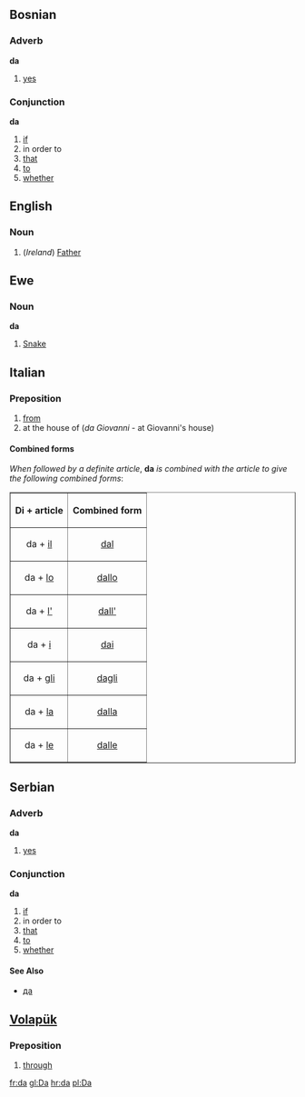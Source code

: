 ==Bosnian==
===Adverb===
'''da'''
#[[yes]]
===Conjunction===
'''da'''
#[[if]]
#in order to
#[[that]]
#[[to]]
#[[whether]]

==English==
===Noun===
#(''Ireland'') [[Father]]

==Ewe==
===Noun===
'''da'''
#[[Snake]]

==Italian==
===Preposition===
#[[from]]
#at the house of (''da Giovanni'' - at Giovanni's house)
====Combined forms====
''When followed by a definite article'', '''da''' ''is combined with the article to give the following combined forms'':

<table border="1" align="center" cellpadding="5">
<tr><th>Di + article<th>Combined form</tr>
<tr><td align="center">da + [[il#Italian|il]]<td align="center">[[dal#Italian|dal]]</tr>
<tr><td align="center">da + [[lo#Italian|lo]]<td align="center">[[dallo]]</tr>
<tr><td align="center">da + [[l'#Italian|l']]<td align="center">[[dall']]</tr>
<tr><td align="center">da + [[i#Italian|i]]<td align="center">[[dai#Italian|dai]]</tr>
<tr><td align="center">da + [[gli]]<td align="center">[[dagli]]</tr>
<tr><td align="center">da + [[la#Italian|la]]<td align="center">[[dalla#Italian|dalla]]</tr>
<tr><td align="center">da + [[le#Italian|le]]<td align="center">[[dalle]]</tr>
</table>

==Serbian==
===Adverb===
'''da'''
#[[yes]]
===Conjunction===
'''da'''
#[[if]]
#in order to
#[[that]]
#[[to]]
#[[whether]]
====See Also====
*[[да]]

==[[Volapük]]==
===Preposition===
#[[through]]

[[fr:da]]
[[gl:Da]]
[[hr:da]]
[[pl:Da]]